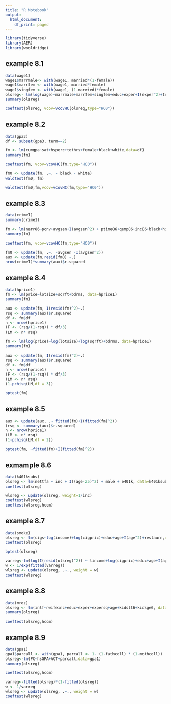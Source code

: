 ```yaml
---
title: "R Notebook"
output:
  html_document:
    df_print: paged
---
```


```r
library(tidyverse)
library(AER)
library(wooldridge)
```

## example 8.1
```r
data(wage1)
wage1$marrmale<- with(wage1, married*(1-female))
wage1$marrfem <- with(wage1, married*female)
wage1$singfem <- with(wage1, (1-married)*female)
olsreg<- lm(log(wage)~marrmale+marrfem+singfem+educ+exper+I(exper^2)+tenure+I(tenure^2),data=wage1)
summary(olsreg)
```

```r
coeftest(olsreg, vcov=vcovHC(olsreg,type="HC0"))
```


## example 8.2

```r
data(gpa3)
df <- subset(gpa3, term==2)
```

```r
fm <- lm(cumgpa~sat+hsperc+tothrs+female+black+white,data=df)
summary(fm)
```

```r
coeftest(fm, vcov=vcovHC(fm,type="HC0"))
```

```r
fm0 <- update(fm, .~. - black - white)
waldtest(fm0, fm)
```


```r
waldtest(fm0,fm,vcov=vcovHC(fm,type="HC0"))
```

## example 8.3
```r
data(crime1)
summary(crime1)
```

```r
fm <- lm(narr86~pcnv+avgsen+I(avgsen^2) + ptime86+qemp86+inc86+black+hispan,data=crime1)
summary(fm)
```

```r
coeftest(fm, vcov=vcovHC(fm,type="HC0"))
```

```r
fm0 <- update(fm, .~. -avgsen -I(avgsen^2))
aux <- update(fm,resid(fm0) ~.)
nrow(crime1)*summary(aux)$r.squared
```

## example 8.4
```r
data(hprice1)
fm <- lm(price~lotsize+sqrft+bdrms, data=hprice1)
summary(fm)
```

```r
aux <- update(fm, I(resid(fm)^2)~.)
rsq <- summary(aux)$r.squared
df <- fm$df
n <- nrow(hprice1)
(F <- (rsq/(1-rsq)) * df/3)
(LM <- n* rsq)
```

```r
fm <- lm(log(price)~log(lotsize)+log(sqrft)+bdrms, data=hprice1)
summary(fm)
```
```r
aux <- update(fm, I(resid(fm)^2)~.)
rsq <- summary(aux)$r.squared
df <- fm$df
n <- nrow(hprice1)
(F <- (rsq/(1-rsq)) * df/3)
(LM <- n* rsq)
(1-pchisq(LM,df = 3))
```

```r
bptest(fm)
```


## example 8.5
```r
aux <- update(aux, .~ fitted(fm)+I(fitted(fm)^2))
(rsq <- summary(aux)$r.squared)
n <- nrow(hprice1)
(LM <- n* rsq)
(1-pchisq(LM,df = 2))
```

```r
bptest(fm, ~fitted(fm)+I(fitted(fm)^2))
```

## exmample 8.6
```r
data(k401ksubs)
olsreg <- lm(nettfa ~ inc + I((age-25)^2) + male + e401k, data=k401ksubs, subset=(fsize==1))
coeftest(olsreg)
```

```r
wlsreg <- update(olsreg, weight=1/inc)
coeftest(wlsreg)
coeftest(wlsreg,hccm)
```

## example 8.7
```r
data(smoke)
olsreg <- lm(cigs~log(income)+log(cigpric)+educ+age+I(age^2)+restaurn,data=smoke)
coeftest(olsreg)
```

```r
bptest(olsreg)
```

```r
varreg<-lm(log(I(resid(olsreg)^2)) ~ lincome+log(cigpric)+educ+age+I(age^2)+restaurn, data=smoke)
w <- 1/exp(fitted(varreg))
wlsreg <- update(olsreg, .~., weight = w)
coeftest(wlsreg)
```

## example 8.8
```r
data(mroz)
olsreg <- lm(inlf~nwifeinc+educ+exper+expersq+age+kidslt6+kidsge6, data=mroz)
summary(olsreg)
```

```r
coeftest(olsreg,hccm)
```

## example 8.9
```r
data(gpa1)
gpa1$parcall <- with(gpa1, parcall <- 1- (1-fathcoll) * (1-mothcoll))
olsreg<-lm(PC~hsGPA+ACT+parcall,data=gpa1)
summary(olsreg)
```
```r
coeftest(olsreg,hccm)
```
```r
varreg<-fitted(olsreg)*(1-fitted(olsreg))
w <- 1/varreg
wlsreg <- update(olsreg, .~., weight = w)
coeftest(wlsreg)
```
